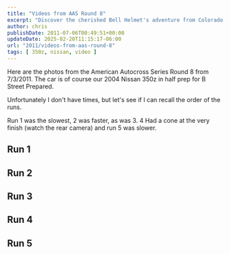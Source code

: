 ---
title: "Videos from AAS Round 8"
excerpt: "Discover the cherished Bell Helmet's adventure from Colorado to California, lost during a move, and its unexpected reunion with the owner."
author: chris
publishDate: 2011-07-06T00:49:51+00:00
updateDate: 2025-02-20T11:15:17-06:00
url: "2011/videos-from-aas-round-8"
tags: [ 350z, nissan, video ]
---

Here are the photos from the American Autocross Series Round 8 from 7/3/2011. The car is of course our 2004 Nissan 350z in half prep for B Street Prepared.

Unfortunately I don't have times, but let's see if I can recall the order of the runs.

Run 1 was the slowest, 2 was faster, as was 3. 4 Had a cone at the very finish (watch the rear camera) and run 5 was slower.

## Run 1

<YouTubeEmbed videoId="oaOHuYZOKVY" title="AAS Autocross Rnd 8 2011 350z Run1!" publishDate="2007-07-29T00:51:21+00:00" description="Run #1 at the American Autox series yesterday at Marina Airport. The car is a 2004 350z mid prep for SCCA's BSP class." />

## Run 2

<YouTubeEmbed videoId="O34lVmvTsIo" title="AAS Autocross Rnd 8 2011 350z Run2!" publishDate="2007-07-29T00:51:21+00:00" description="Run #2 at the American Autox series yesterday at Marina Airport. The car is a 2004 350z mid prep for SCCA's BSP class." />

## Run 3

<YouTubeEmbed videoId="wfBU7Y8qr5c" title="AAS Autocross Rnd 8 2011 350z Run3!" publishDate="2007-07-29T00:51:21+00:00" description="Run #3 at the American Autox series yesterday at Marina Airport. The car is a 2004 350z mid prep for SCCA's BSP class." />

## Run 4

<YouTubeEmbed videoId="PUXzOpd_zNk" title="AAS Autocross Rnd 8 2011 350z Run4!" publishDate="2007-07-29T00:51:21+00:00" description="Run #4 at the American Autox series yesterday at Marina Airport. The car is a 2004 350z mid prep for SCCA's BSP class." />


## Run 5

<YouTubeEmbed videoId="8_3--W34ZxA" title="AAS Autocross Rnd 8 2011 350z Run5!" publishDate="2007-07-29T00:51:21+00:00" description="Run #5 at the American Autox series yesterday at Marina Airport. The car is a 2004 350z mid prep for SCCA's BSP class." />
